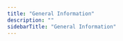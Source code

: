 ```yaml
---
title: "General Information"
description: ""
sidebarTitle: "General Information"
---
```


<CardGroup>
  <Card
    title="AddressBase Premium Codes"
    href="/product-support/matchcode/general-information/addressbase-premium-codes/"
  ></Card>
  <Card
    title="Address Filters"
    href="/product-support/matchcode/general-information/address-filters/"
  ></Card>
  <Card
    title="Address Results Pagination"
    href="/product-support/matchcode/general-information/address-results-pagination/"
  ></Card>
  <Card
    title="Email Response Fields - Further Detail"
    href="/product-support/matchcode/general-information/email-response-fields/"
  ></Card>
  <Card
    title="Email Validation FAQs"
    href="/product-support/matchcode/general-information/email-validation-faqs/"
  ></Card>
  <Card
    title="Error Codes"
    href="/product-support/matchcode/general-information/error-codes/"
  ></Card>
  <Card
    title="Explanation of 'ResultStatus' Flags"
    href="/product-support/matchcode/general-information/result-status-flags/"
  ></Card>
  <Card
    title="IdM Data Structures"
    href="/product-support/matchcode/general-information/idm-data-structures/"
  ></Card>
  <Card
    title="Integration Fundamentals"
    href="/product-support/matchcode/general-information/integration-fundamentals/"
  ></Card>
  <Card
    title="Location Intelligence Fields"
    href="/product-support/matchcode/general-information/location-intelligence-fields/"
  ></Card>
  <Card
    title="Matchcode360 Global Services REST Services"
    href="/product-support/matchcode/general-information/matchcode360-rest-services/"
  ></Card>
  <Card
    title="MultiDatabase Related Data Codes"
    href="/product-support/matchcode/general-information/multidatabase-data-codes/"
  ></Card>
  <Card
    title="Powersearch Integration Options"
    href="/product-support/matchcode/general-information/powersearch-integration-options/"
  ></Card>
  <Card
    title="Premise Level Geocode Fields"
    href="/product-support/matchcode/general-information/premise-level-geocode-fields/"
  ></Card>
  <Card
    title="Profiles For All Web Services"
    href="/product-support/matchcode/general-information/web-service-profiles/"
  ></Card>
  <Card
    title="Understanding Email Validation"
    href="/product-support/matchcode/general-information/understanding-email-validation/"
  ></Card>
</CardGroup>
